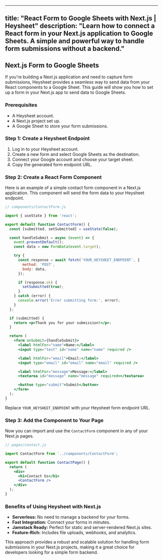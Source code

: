 
---
title: "React Form to Google Sheets with Next.js | Heysheet"
description: "Learn how to connect a React form in your Next.js application to Google Sheets. A simple and powerful way to handle form submissions without a backend."
---

## Next.js Form to Google Sheets

If you're building a Next.js application and need to capture form submissions, Heysheet provides a seamless way to send data from your React components to a Google Sheet. This guide will show you how to set up a form in your Next.js app to send data to Google Sheets.

### Prerequisites

- A Heysheet account.
- A Next.js project set up.
- A Google Sheet to store your form submissions.

### Step 1: Create a Heysheet Endpoint

1.  Log in to your Heysheet account.
2.  Create a new form and select Google Sheets as the destination.
3.  Connect your Google account and choose your target sheet.
4.  Copy the generated form endpoint URL.

### Step 2: Create a React Form Component

Here is an example of a simple contact form component in a Next.js application. This component will send the form data to your Heysheet endpoint.

```jsx
// components/ContactForm.js

import { useState } from 'react';

export default function ContactForm() {
  const [submitted, setSubmitted] = useState(false);

  const handleSubmit = async (event) => {
    event.preventDefault();
    const data = new FormData(event.target);

    try {
      const response = await fetch('YOUR_HEYSHEET_ENDPOINT', {
        method: 'POST',
        body: data,
      });

      if (response.ok) {
        setSubmitted(true);
      }
    } catch (error) {
      console.error('Error submitting form:', error);
    }
  };

  if (submitted) {
    return <p>Thank you for your submission!</p>;
  }

  return (
    <form onSubmit={handleSubmit}>
      <label htmlFor="name">Name:</label>
      <input type="text" id="name" name="name" required />

      <label htmlFor="email">Email:</label>
      <input type="email" id="email" name="email" required />

      <label htmlFor="message">Message:</label>
      <textarea id="message" name="message" required></textarea>

      <button type="submit">Submit</button>
    </form>
  );
}
```

Replace `YOUR_HEYSHEET_ENDPOINT` with your Heysheet form endpoint URL.

### Step 3: Add the Component to Your Page

Now you can import and use the `ContactForm` component in any of your Next.js pages.

```jsx
// pages/contact.js

import ContactForm from '../components/ContactForm';

export default function ContactPage() {
  return (
    <div>
      <h1>Contact Us</h1>
      <ContactForm />
    </div>
  );
}
```

### Benefits of Using Heysheet with Next.js

- **Serverless:** No need to manage a backend for your forms.
- **Fast Integration:** Connect your forms in minutes.
- **Jamstack Ready:** Perfect for static and server-rendered Next.js sites.
- **Feature-Rich:** Includes file uploads, webhooks, and analytics.

This approach provides a robust and scalable solution for handling form submissions in your Next.js projects, making it a great choice for developers looking for a simple form backend.
